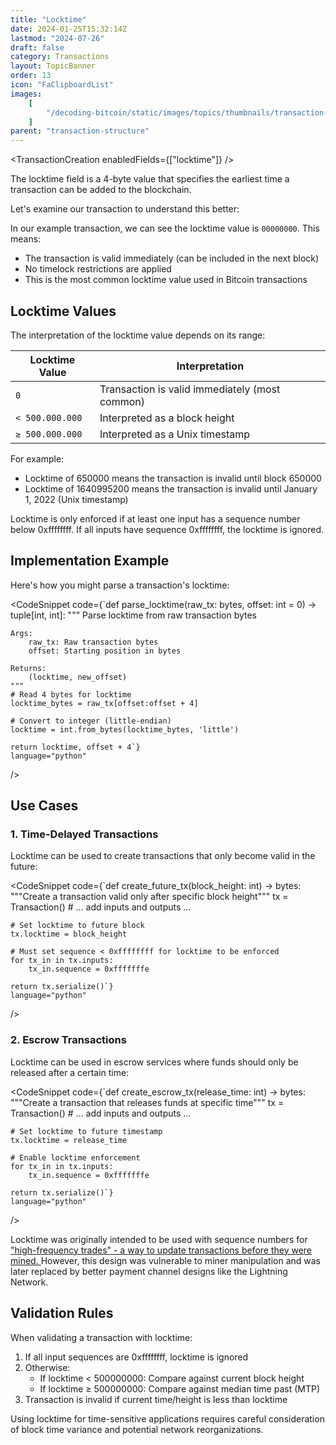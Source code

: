 ```yaml
---
title: "Locktime"
date: 2024-01-25T15:32:14Z
lastmod: "2024-07-26"
draft: false
category: Transactions
layout: TopicBanner
order: 13
icon: "FaClipboardList"
images:
    [
        "/decoding-bitcoin/static/images/topics/thumbnails/transaction-module/tx-thumbnail-locktime.jpg"
    ]
parent: "transaction-structure"
---
```


<TransactionCreation enabledFields={["locktime"]} />

The locktime field is a 4-byte value that specifies the earliest time a transaction can be added to the blockchain.

Let's examine our transaction to understand this better:

<div className="dark:hidden w-full rounded-xl overflow-hidden">
    <SvgDisplay
        src="/decoding-bitcoin/static/images/topics/transactions/fees/tx-locktime.png"
        width="100%"
        height="auto"
    />
</div>
<div className="hidden dark:block w-full rounded-xl overflow-hidden">
    <SvgDisplay
        src="/decoding-bitcoin/static/images/topics/transactions/fees/tx-locktime.png"
        width="100%"
        height="auto"
    />
</div>

In our example transaction, we can see the locktime value is `00000000`. This means:

-   The transaction is valid immediately (can be included in the next block)
-   No timelock restrictions are applied
-   This is the most common locktime value used in Bitcoin transactions

## Locktime Values

The interpretation of the locktime value depends on its range:

<div className="overflow-x-auto">
  <table className="min-w-full bg-white dark:bg-gray-900 rounded-lg overflow-hidden">
    <thead className="bg-orange-100 dark:bg-orange-900">
      <tr>
        <th className="px-6 py-3 text-left text-sm font-semibold">Locktime Value</th>
        <th className="px-6 py-3 text-left text-sm font-semibold">Interpretation</th>
      </tr>
    </thead>
    <tbody className="divide-y divide-gray-200 dark:divide-gray-800">
      <tr className="hover:bg-gray-100 dark:hover:bg-gray-800">
        <td className="px-6 py-4 whitespace-nowrap"><code>0</code></td>
        <td className="px-6 py-4">Transaction is valid immediately (most common)</td>
      </tr>
      <tr className="hover:bg-gray-100 dark:hover:bg-gray-800">
        <td className="px-6 py-4 whitespace-nowrap"><code>< 500.000.000</code></td>
        <td className="px-6 py-4">Interpreted as a block height</td>
      </tr>
      <tr className="hover:bg-gray-100 dark:hover:bg-gray-800">
        <td className="px-6 py-4 whitespace-nowrap"><code>≥ 500.000.000</code></td>
        <td className="px-6 py-4">Interpreted as a Unix timestamp</td>
      </tr>
    </tbody>
  </table>
</div>

For example:

-   Locktime of 650000 means the transaction is invalid until block 650000
-   Locktime of 1640995200 means the transaction is invalid until January 1, 2022 (Unix timestamp)

<ExpandableAlert title="Note" type="info">
    Locktime is only enforced if at least one input has a sequence number below
    0xffffffff. If all inputs have sequence 0xffffffff, the locktime is ignored.
</ExpandableAlert>

## Implementation Example

Here's how you might parse a transaction's locktime:

<CodeSnippet
    code={`def parse_locktime(raw_tx: bytes, offset: int = 0) -> tuple[int, int]:
    """
    Parse locktime from raw transaction bytes
    
    Args:
        raw_tx: Raw transaction bytes
        offset: Starting position in bytes
        
    Returns:
        (locktime, new_offset)
    """
    # Read 4 bytes for locktime
    locktime_bytes = raw_tx[offset:offset + 4]
    
    # Convert to integer (little-endian)
    locktime = int.from_bytes(locktime_bytes, 'little')
    
    return locktime, offset + 4`}
    language="python"
/>

## Use Cases

### 1. Time-Delayed Transactions

Locktime can be used to create transactions that only become valid in the future:

<CodeSnippet
    code={`def create_future_tx(block_height: int) -> bytes:
    """Create a transaction valid only after specific block height"""
    tx = Transaction()
    # ... add inputs and outputs ...
    
    # Set locktime to future block
    tx.locktime = block_height
    
    # Must set sequence < 0xffffffff for locktime to be enforced
    for tx_in in tx.inputs:
        tx_in.sequence = 0xfffffffe
        
    return tx.serialize()`}
    language="python"
/>

### 2. Escrow Transactions

Locktime can be used in escrow services where funds should only be released after a certain time:

<CodeSnippet
    code={`def create_escrow_tx(release_time: int) -> bytes:
    """Create a transaction that releases funds at specific time"""
    tx = Transaction()
    # ... add inputs and outputs ...
    
    # Set locktime to future timestamp
    tx.locktime = release_time
    
    # Enable locktime enforcement
    for tx_in in tx.inputs:
        tx_in.sequence = 0xfffffffe
        
    return tx.serialize()`}
    language="python"
/>

<ExpandableAlert title="Historical Note" type="info">
    Locktime was originally intended to be used with sequence numbers for
    <a
        href="https://gnusha.org/pi/bitcoindev/CANEZrP2PEB8n_Ov1bXi_ZoAkLwfz7_JtM9PPHr+8ei5KCgwdEg@mail.gmail.com/"
        target="_blank"
    >
        "high-frequency trades" - a way to update transactions before they were
        mined.
    </a>
    However, this design was vulnerable to miner manipulation and was later
    replaced by better payment channel designs like the Lightning Network.
</ExpandableAlert>

## Validation Rules

When validating a transaction with locktime:

1. If all input sequences are 0xffffffff, locktime is ignored
2. Otherwise:
    - If locktime < 500000000: Compare against current block height
    - If locktime ≥ 500000000: Compare against median time past (MTP)
3. Transaction is invalid if current time/height is less than locktime

<ExpandableAlert title="Warning" type="warning">
    Using locktime for time-sensitive applications requires careful
    consideration of block time variance and potential network reorganizations.
</ExpandableAlert>

